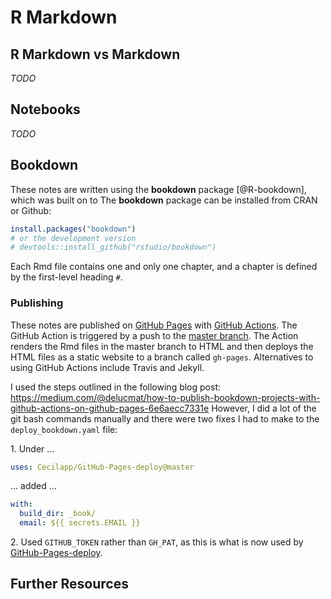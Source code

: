 # R Markdown {#rmd}

## R Markdown vs Markdown

_TODO_

## Notebooks

_TODO_

## Bookdown

These notes are written using the **bookdown** package [@R-bookdown], which was built on to The **bookdown** package can be installed from CRAN or Github:

```r
install.packages("bookdown")
# or the development version
# devtools::install_github("rstudio/bookdown")
```

Each Rmd file contains one and only one chapter, and a chapter is defined by the first-level heading `#`.

### Publishing

These notes are published on [GitHub Pages](https://pages.github.com/) with [GitHub Actions](https://github.com/features/actions). The GitHub Action is triggered by a push to the [master branch](https://github.com/scc-pi/notes). The Action renders the Rmd files in the master branch to HTML and then deploys the HTML files as a static website to a branch called `gh-pages`. Alternatives to using GitHub Actions include Travis and Jekyll.

I used the steps outlined in the following blog post: [https://medium.com/\@delucmat/how-to-publish-bookdown-projects-with-github-actions-on-github-pages-6e6aecc7331e](https://medium.com/@delucmat/how-to-publish-bookdown-projects-with-github-actions-on-github-pages-6e6aecc7331e){.uri} However, I did a lot of the git bash commands manually and there were two fixes I had to make to the `deploy_bookdown.yaml` file:

1\. Under ...

``` .yaml
uses: Cecilapp/GitHub-Pages-deploy@master
```

... added ...

``` .yaml
with:       
  build_dir: _book/       
  email: ${{ secrets.EMAIL }}
```

2\. Used `GITHUB_TOKEN` rather than `GH_PAT`, as this is what is now used by [GitHub-Pages-deploy](https://github.com/Cecilapp/GitHub-Pages-deploy).

## Further Resources  



